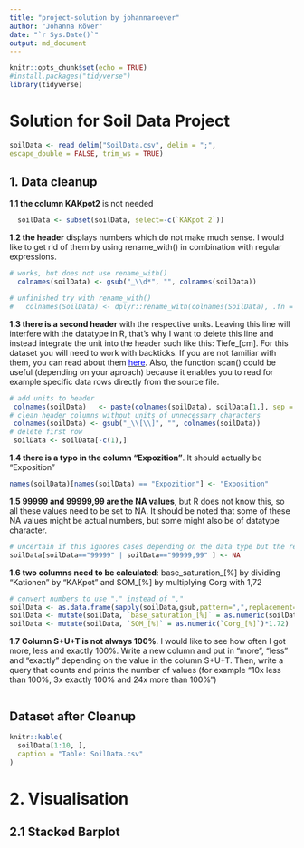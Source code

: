 ```yaml
---
title: "project-solution by johannaroever"
author: "Johanna Röver"
date: "`r Sys.Date()`"
output: md_document
---
```


```r
knitr::opts_chunk$set(echo = TRUE)
#install.packages("tidyverse")
library(tidyverse)
```

# Solution for Soil Data Project

```r
soilData <- read_delim("SoilData.csv", delim = ";", 
escape_double = FALSE, trim_ws = TRUE)
```

## 1. Data cleanup

**1.1 the column KAKpot2** is not needed  

```r
  soilData <- subset(soilData, select=-c(`KAKpot 2`))
```

**1.2 the header** displays numbers which do not make much sense. I would like to get rid of them by using rename_with() in combination with regular expressions. 
```r
# works, but does not use rename_with()
  colnames(soilData) <- gsub("_\\d*", "", colnames(soilData))

# unfinished try with rename_with()
#   colnames(SoilData) <- dplyr::rename_with(colnames(SoilData), .fn = gsub('_\\d*', '', colnames(SoilData)))
```

**1.3 there is a second header** with the respective units. Leaving this line will interfere with the datatype in R, that's why I want to delete this line and instead integrate the unit into the header such like this: Tiefe\_\[cm\]. For this dataset you will need to work with backticks. If you are not familiar with them, you can read about them [<span style="color:blue">here</span>](https://jhudatascience.org/intro_to_r/resources/quotes_vs_backticks.html). Also, the function scan() could be useful (depending on your aproach) because it enables you to read for example specific data rows directly from the source file.  

```r
# add units to header 
 colnames(soilData)   <- paste(colnames(soilData), soilData[1,], sep = "_")
# clean header columns without units of unnecessary characters
 colnames(soilData) <- gsub("_\\[\\]", "", colnames(soilData))
# delete first row
 soilData <- soilData[-c(1),]
```

**1.4 there is a typo in the column "Expozition"**. It should actually be "Exposition"
```r
names(soilData)[names(soilData) == "Expozition"] <- "Exposition"
```

**1.5 99999 and 99999,99 are the NA values**, but R does not know this, so all these values need to be set to NA. It should be noted that some of these NA values might be actual numbers, but some might also be of datatype character.  

```r
# uncertain if this ignores cases depending on the data type but the result looks like it worked
soilData[soilData=="99999" | soilData=="99999,99" ] <- NA
```

**1.6 two columns need to be calculated**: base_saturation_\[\%\] by dividing "Kationen" by "KAKpot" and SOM_\[\%\] by multiplying Corg with 1,72  

```r
# convert numbers to use "." instead of ","
soilData <- as.data.frame(sapply(soilData,gsub,pattern=",",replacement="."))
soilData <- mutate(soilData, `base_saturation_[%]` = as.numeric(soilData$`Kationen_[mmol/kg]`)/as.numeric(soilData$`KAKpot_[mmol/kg]`))
soilData <- mutate(soilData, `SOM_[%]` = as.numeric(`Corg_[%]`)*1.72)
```

**1.7 Column S+U+T is not always 100%**. I would like to see how often I got more, less and exactly 100%. Write a new column and put in "more", "less" and "exactly" depending on the value in the column S+U+T. Then, write a query that counts and prints the number of values (for example "10x less than 100%, 3x exactly 100% and 24x more than 100%") 

```r

```

## Dataset after Cleanup
```r
knitr::kable(
  soilData[1:10, ], 
  caption = "Table: SoilData.csv"
)
```

# 2. Visualisation
## 2.1 Stacked Barplot


